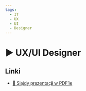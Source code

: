 ```yaml
---
tags:
  - IT
  - UX
  - UI
  - Designer
---
```



# ▶️ UX/UI Designer

<VimeoPlayer videoId="741798294" />

## Linki

- [📄 Slajdy prezentacji w PDF’ie](/download/slidev/1-1-1-ux-ui-designer.pdf)
